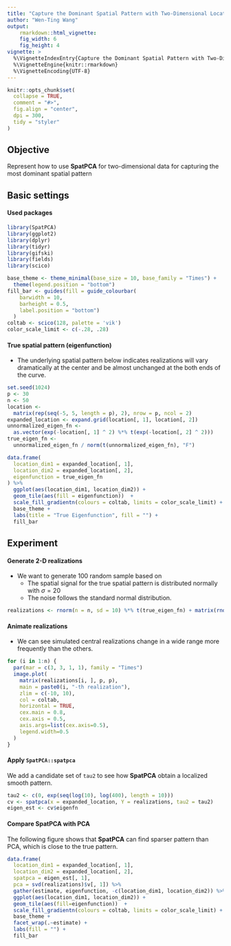 ```yaml
---
title: "Capture the Dominant Spatial Pattern with Two-Dimensional Locations"
author: "Wen-Ting Wang"
output:
    rmarkdown::html_vignette:
    fig_width: 6
    fig_height: 4
vignette: >
  %\VignetteIndexEntry{Capture the Dominant Spatial Pattern with Two-Dimensional Locations}
  %\VignetteEngine{knitr::rmarkdown}
  %\VignetteEncoding{UTF-8}
---
```


```r
knitr::opts_chunk$set(
  collapse = TRUE,
  comment = "#>",
  fig.align = "center",
  dpi = 300,
  tidy = "styler"
)
```

## Objective
Represent how to use **SpatPCA** for two-dimensional data for capturing the most dominant spatial pattern

## Basic settings
#### Used packages
```r
library(SpatPCA)
library(ggplot2)
library(dplyr)
library(tidyr)
library(gifski)
library(fields)
library(scico)

base_theme <- theme_minimal(base_size = 10, base_family = "Times") +
  theme(legend.position = "bottom")
fill_bar <- guides(fill = guide_colourbar(
    barwidth = 10,
    barheight = 0.5,
    label.position = "bottom")
  )
coltab <- scico(128, palette = 'vik')
color_scale_limit <- c(-.28, .28)
```
#### True spatial pattern (eigenfunction)
- The underlying spatial pattern below indicates realizations will vary dramatically at the center and be almost unchanged at the both ends of the curve.
```r
set.seed(1024)
p <- 30
n <- 50
location <-
  matrix(rep(seq(-5, 5, length = p), 2), nrow = p, ncol = 2)
expanded_location <- expand.grid(location[, 1], location[, 2])
unnormalized_eigen_fn <-
  as.vector(exp(-location[, 1] ^ 2) %*% t(exp(-location[, 2] ^ 2)))
true_eigen_fn <-
  unnormalized_eigen_fn / norm(t(unnormalized_eigen_fn), "F")

data.frame(
  location_dim1 = expanded_location[, 1],
  location_dim2 = expanded_location[, 2],
  eigenfunction = true_eigen_fn
) %>%
  ggplot(aes(location_dim1, location_dim2)) +
  geom_tile(aes(fill = eigenfunction))  +
  scale_fill_gradientn(colours = coltab, limits = color_scale_limit) +
  base_theme +
  labs(title = "True Eigenfunction", fill = "") +
  fill_bar

```

## Experiment
#### Generate 2-D realizations 
- We want to generate 100 random sample based on 
  - The spatial signal for the true spatial pattern is distributed normally with $\sigma=20$
  - The noise follows the standard normal distribution.

```r
realizations <- rnorm(n = n, sd = 10) %*% t(true_eigen_fn) + matrix(rnorm(n = n * p^2), n, p^2)
```

#### Animate realizations
- We can see simulated central realizations change in a wide range more frequently than the others.
```r
for (i in 1:n) {
  par(mar = c(3, 3, 1, 1), family = "Times")
  image.plot(
    matrix(realizations[i, ], p, p),
    main = paste0(i, "-th realization"),
    zlim = c(-10, 10),
    col = coltab,
    horizontal = TRUE,
    cex.main = 0.8,
    cex.axis = 0.5,
    axis.args=list(cex.axis=0.5),
    legend.width=0.5
  )
}
```

#### Apply `SpatPCA::spatpca`
We add a candidate set of `tau2` to see how **SpatPCA** obtain a localized smooth pattern.
```r
tau2 <- c(0, exp(seq(log(10), log(400), length = 10)))
cv <- spatpca(x = expanded_location, Y = realizations, tau2 = tau2)
eigen_est <- cv$eigenfn
```
#### Compare **SpatPCA** with PCA
The following figure shows that **SpatPCA** can find sparser pattern than PCA, which is close to the true pattern.
```r
data.frame(
  location_dim1 = expanded_location[, 1],
  location_dim2 = expanded_location[, 2],
  spatpca = eigen_est[, 1], 
  pca = svd(realizations)$v[, 1]) %>%
  gather(estimate, eigenfunction, -c(location_dim1, location_dim2)) %>%
  ggplot(aes(location_dim1, location_dim2)) +
  geom_tile(aes(fill=eigenfunction))  +
  scale_fill_gradientn(colours = coltab, limits = color_scale_limit) +
  base_theme +
  facet_wrap(.~estimate) +
  labs(fill = "") +
  fill_bar
```